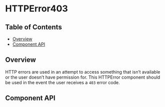 
# HTTPError403

## Table of Contents

- [Overview](#overview)
- [Component API](#component-api)

## Overview

<!-- TODO: Overview. -->

HTTP errors are used in an attempt to access something that isn’t available or
the user doesn’t have permission for. This HTTPError component should be used in
the event the user receives a `403` error code.

## Component API

<Props />

